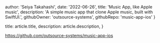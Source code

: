 
  author: 'Seiya Takahashi',
  date: '2022-06-26',
  title: 'Music App, like Apple music',
  description:
    'A simple music app that clone Apple music, built with SwiftUI.',
  githubOwner: 'outsource-systems',
  githubRepo: 'music-app-ios'
}

  title: article.title,
  description: article.description,
}


https://github.com/outsource-systems/music-app-ios
